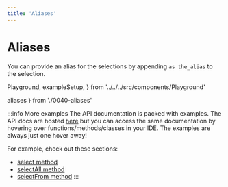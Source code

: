 ```yaml
---
title: 'Aliases'
---
```


# Aliases

You can provide an alias for the selections by appending `as the_alias` to the selection.

  Playground,
  exampleSetup,
} from '../../../src/components/Playground'

  aliases
} from './0040-aliases'

<div style={{ marginBottom: '1em' }}>
  <Playground code={aliases} setupCode={exampleSetup} />
</div>

:::info More examples
The API documentation is packed with examples. The API docs are hosted [here](https://kysely-org.github.io/kysely/)
but you can access the same documentation by hovering over functions/methods/classes in your IDE. The examples are always
just one hover away!

For example, check out these sections:
 - [select method](https://kysely-org.github.io/kysely/classes/SelectQueryBuilder.html#select)
 - [selectAll method](https://kysely-org.github.io/kysely/classes/SelectQueryBuilder.html#selectAll)
 - [selectFrom method](https://kysely-org.github.io/kysely/classes/Kysely.html#selectFrom)
:::